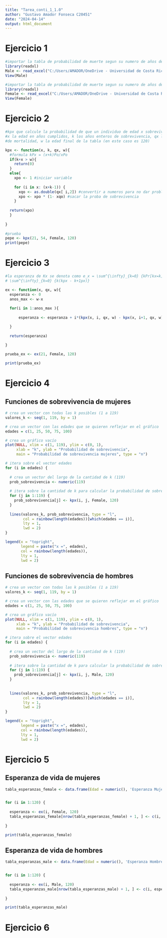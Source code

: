 ```yaml
---
title: "Tarea_conti_1_1.0"
author: "Gustavo Amador Fonseca C20451"
date: "2024-04-14"
output: html_document
---
```


# Ejercicio 1

```r
#importar la tabla de probabilidad de muerte segun su numero de años de hombres
library(readxl)
Male <- read_excel("C:/Users/AMADOR/OneDrive - Universidad de Costa Rica/I-2024/Contingencias de vida I/Tareas/Tarea 1/Male.xlsx")
View(Male)
```

```r
#importar la tabla de probabilidad de muerte segun su numero de años de mujeres
library(readxl)
Female <- read_excel("C:/Users/AMADOR/OneDrive - Universidad de Costa Rica/I-2024/Contingencias de vida I/Tareas/Tarea 1/Female.xlsx")
View(Female)

```

# Ejercicio 2

```r
#kpx que calcule la probabilidad de que un individuo de edad x sobreviva k años.
#x la edad en años cumplidos, k los años enteros de sobrevivencia, qx la tabla 
#de mortalidad, w la edad final de la tabla (en este caso es 120)

kpx <- function(x, k, qx, w){
  #formula kPx = (x+k)Po/xPo
  if(k+x > w){
    return(0)
  }
  else{
    xpo <- 1 #iniciar variable
  
    for (i in x: (x+k-1)) { 
      xqo <- as.double(qx[ i,2]) #convertir a numeros para no dar problemas
      xpo <- xpo * (1- xqo) #sacar la proba de sobrevivencia
    }  
  
  return(xpo)
  }
  
}
  
#prueba
pepe <- kpx(21, 54, Female, 120)
print(pepe)

```



# Ejercicio 3

```r
#la esperanza de Kx se denota como e_x = \sum^{\infty}_{k=0} {kPr[kx=k]} =
# \sum^{\infty}_{k=0} {k(kpx - k+1px)}

ex <- function(x, qx, w){
  esperanza <- 0
  anos_max <- w-x
  
  for(i in 1:anos_max ){
  
      esperanza <- esperanza + i*(kpx(x, i, qx, w) - kpx(x, i+1, qx, w))

  }
  
  return(esperanza)
  
}

prueba_ex <- ex(21, Female, 120)

print(prueba_ex)

```

# Ejercicio 4

## Funciones de sobrevivencia de mujeres

```r

# crea un vector con todas las k posibles (1 a 119)
valores_k <- seq(1, 119, by = 1)

# crea un vector con las edades que se quieren reflejar en el gráfico
edades = c(1, 25, 50, 75, 100)

# crea un gráfico vacío 
plot(NULL, xlim = c(1, 119), ylim = c(0, 1), 
     xlab = "k", ylab = "Probabilidad de sobrevivencia", 
     main = "Probabilidad de sobrevivencia mujeres", type = "n")

# itera sobre el vector edades 
for (i in edades) {
  
  # crea un vector del largo de la cantidad de k (119)
  prob_sobrevivencia <- numeric(119)
  
  # itera sobre la cantidad de k para calcular la probabilidad de sobrevivencia que una persona de edad i sobreviva k años para todos los k
  for (j in 1:119) {
    prob_sobrevivencia[j] <- kpx(i, j, Female, 120)
  }
  
  lines(valores_k, prob_sobrevivencia, type = "l", 
        col = rainbow(length(edades))[which(edades == i)],
        lty = 1,
        lwd = 2)
}

legend(x = "topright",
       legend = paste("x =", edades),
       col = rainbow(length(edades)),
       lty = 1,
       lwd = 2)

```
## Funciones de sobrevivencia de hombres

```r
# crea un vector con todas las k posibles (1 a 119)
valores_k <- seq(1, 119, by = 1)

# crea un vector con las edades que se quieren reflejar en el gráfico
edades = c(1, 25, 50, 75, 100)

# crea un gráfico vacío 
plot(NULL, xlim = c(1, 119), ylim = c(0, 1), 
     xlab = "k", ylab = "Probabilidad de sobrevivencia", 
     main = "Probabilidad de sobrevivencia hombres", type = "n")

# itera sobre el vector edades 
for (i in edades) {
  
  # crea un vector del largo de la cantidad de k (119)
  prob_sobrevivencia <- numeric(119)
  
  # itera sobre la cantidad de k para calcular la probabilidad de sobrevivencia que una persona de edad i sobreviva k años para todos los k
  for (j in 1:119) {
    prob_sobrevivencia[j] <- kpx(i, j, Male, 120)
  }
  
  
  lines(valores_k, prob_sobrevivencia, type = "l", 
        col = rainbow(length(edades))[which(edades == i)],
        lty = 1,
        lwd = 2)
}

legend(x = "topright",
       legend = paste("x =", edades),
       col = rainbow(length(edades)),
       lty = 1,
       lwd = 2)

```

# Ejercicio 5

## Esperanza de vida de mujeres

```r

tabla_esperanzas_female <- data.frame(Edad = numeric(), 'Esperanza Mujeres' = numeric())


for (i in 1:120) {  
  
  esperanza <- ex(i, Female, 120)
  tabla_esperanzas_female[nrow(tabla_esperanzas_female) + 1, ] <- c(i, esperanza)
  
}

print(tabla_esperanzas_female)

```

## Esperanza de vida de hombres

```r

tabla_esperanzas_male <- data.frame(Edad = numeric(), 'Esperanza Hombres' = numeric())


for (i in 1:120) {  
  
  esperanza <- ex(i, Male, 120)
  tabla_esperanzas_male[nrow(tabla_esperanzas_male) + 1, ] <- c(i, esperanza)
  
}

print(tabla_esperanzas_male)

```

# Ejercicio 6





